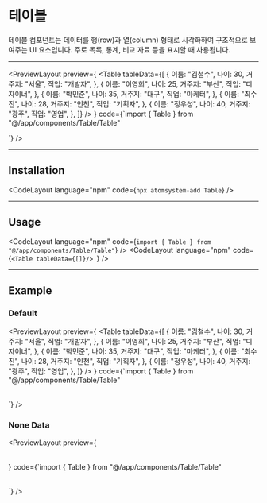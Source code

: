 
# 테이블

테이블 컴포넌트는 데이터를 행(row)과 열(column) 형태로 시각화하여
구조적으로 보여주는 UI 요소입니다. 주로 목록, 통계, 비교 자료 등을
표시할 때 사용됩니다.

---

<PreviewLayout
  preview={
    <Table
      tableData={[
        {
          이름: "김철수",
          나이: 30,
          거주지: "서울",
          직업: "개발자",
        },
        {
          이름: "이영희",
          나이: 25,
          거주지: "부산",
          직업: "디자이너",
        },
        {
          이름: "박민준",
          나이: 35,
          거주지: "대구",
          직업: "마케터",
        },
        {
          이름: "최수진",
          나이: 28,
          거주지: "인천",
          직업: "기획자",
        },
        {
          이름: "정우성",
          나이: 40,
          거주지: "광주",
          직업: "영업",
        },
      ]}
    />
  }
  code={`import { Table } from "@/app/components/Table/Table"
<Table
  tableData={[
    {
      이름: "김철수",
      나이: 30,
      거주지: "서울",
      직업: "개발자",
    },
    {
      이름: "이영희",
      나이: 25,
      거주지: "부산",
      직업: "디자이너",
    },
    {
      이름: "박민준",
      나이: 35,
      거주지: "대구",
      직업: "마케터",
    },
    {
      이름: "최수진",
      나이: 28,
      거주지: "인천",
      직업: "기획자",
    },
    {
      이름: "정우성",
      나이: 40,
      거주지: "광주",
      직업: "영업",
    },
  ]}
/>`}
/>

---

## Installation

<CodeLayout language="npm" code={`npx atomsystem-add Table`} />

---

## Usage

<CodeLayout
  language="npm"
  code={`import { Table } from "@/app/components/Table/Table"`}
/>
<CodeLayout language="npm" code={`<Table tableData={[]}/> `} />

---

## Example

### Default

<PreviewLayout
  preview={
    <Table
      tableData={[
        {
          이름: "김철수",
          나이: 30,
          거주지: "서울",
          직업: "개발자",
        },
        {
          이름: "이영희",
          나이: 25,
          거주지: "부산",
          직업: "디자이너",
        },
        {
          이름: "박민준",
          나이: 35,
          거주지: "대구",
          직업: "마케터",
        },
        {
          이름: "최수진",
          나이: 28,
          거주지: "인천",
          직업: "기획자",
        },
        {
          이름: "정우성",
          나이: 40,
          거주지: "광주",
          직업: "영업",
        },
      ]}
    />
  }
  code={`import { Table } from "@/app/components/Table/Table"
<Table
  tableData={[
    {
      이름: "김철수",
      나이: 30,
      거주지: "서울",
      직업: "개발자",
    },
    {
      이름: "이영희",
      나이: 25,
      거주지: "부산",
      직업: "디자이너",
    },
    {
      이름: "박민준",
      나이: 35,
      거주지: "대구",
      직업: "마케터",
    },
    {
      이름: "최수진",
      나이: 28,
      거주지: "인천",
      직업: "기획자",
    },
    {
      이름: "정우성",
      나이: 40,
      거주지: "광주",
      직업: "영업",
    },
  ]}
/>`}
/>

### None Data

<PreviewLayout
  preview={<Table tableData={[]} />}
  code={`import { Table } from "@/app/components/Table/Table"

<Table tableData={[]} />
`} />
